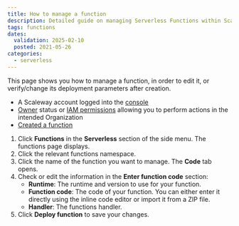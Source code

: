 ```yaml
---
title: How to manage a function
description: Detailed guide on managing Serverless Functions within Scaleway.
tags: functions
dates:
  validation: 2025-02-10
  posted: 2021-05-26
categories:
  - serverless
---
```



This page shows you how to manage a function, in order to edit it, or verify/change its deployment parameters after creation.

<Requirements />

- A Scaleway account logged into the [console](https://console.scaleway.com)
- [Owner](/iam/concepts/#owner) status or [IAM permissions](/iam/concepts/#permission) allowing you to perform actions in the intended Organization
- [Created a function](/serverless-functions/how-to/create-a-function/)

1. Click **Functions** in the **Serverless** section of the side menu. The functions page displays.
2. Click the relevant functions namespace.
3. Click the name of the function you want to manage. The **Code** tab opens.
4. Check or edit the information in the **Enter function code** section:
    - **Runtime**: The runtime and version to use for your function.
    - **Function code**: The code of your function. You can either enter it directly using the inline code editor or import it from a ZIP file.
    - **Handler**: The functions handler.
5. Click **Deploy function** to save your changes.
